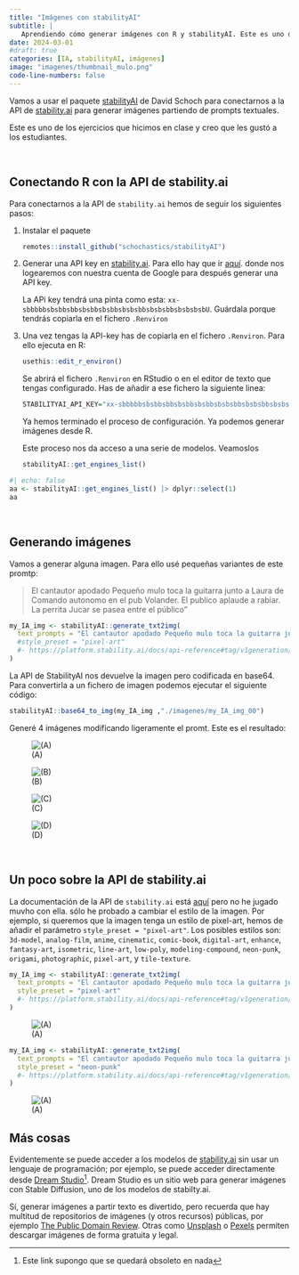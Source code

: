 ```yaml
---
title: "Imágenes con stabilityAI"
subtitle: | 
   Aprendiendo cómo generar imágenes con R y stabilityAI. Este es uno de los ejercicios que hicimos en clase y creo que les gustó a los estudiantes.
date: 2024-03-01
#draft: true
categories: [IA, stabilityAI, imágenes]
image: "imagenes/thumbnail_mulo.png"
code-line-numbers: false
---
```


Vamos a usar el paquete [stabilityAI](https://github.com/schochastics/stabilityAI) de David Schoch para conectarnos a la API de [stability.ai](https://stability.ai/) para generar imágenes partiendo de prompts textuales.

Este es uno de los ejercicios que hicimos en clase y creo que les gustó a los estudiantes.

<br>

## Conectando R con la API de stability.ai

Para conectarnos a la API de `stability.ai` hemos de seguir los siguientes pasos:

1) Instalar el paquete

    ```r
    remotes::install_github("schochastics/stabilityAI")
    ```

2) Generar una API key en [stability.ai](https://stability.ai/). Para ello hay que ir [aquí](https://platform.stability.ai/). donde nos logearemos con nuestra cuenta de Google para después generar una API key. 

    La APi key tendrá una pinta como esta: `xx-sbbbbbsbsbbsbbsbsbbsbsbbsbsbsbbsbsbsbbsbsbsbsbU`. Guárdala porque tendrás copiarla en el fichero `.Renviron`

3) Una vez tengas la API-key has de copiarla en el fichero `.Renviron`. Para ello ejecuta en R:

    ```r
    usethis::edit_r_environ()
    ```

    Se abrirá el fichero `.Renviron` en RStudio o en el editor de texto que tengas configurado. Has de añadir a ese fichero la siguiente linea:

    ```r
    STABILITYAI_API_KEY="xx-sbbbbbsbsbbsbbsbsbbsbsbbsbsbsbbsbsbsbbsbsbsbsbU"
    ```

    Ya hemos terminado el proceso de configuración. Ya podemos generar imágenes desde R.


    Este proceso nos da acceso a una serie de modelos. Veamoslos


    ```r
    stabilityAI::get_engines_list()
    ```


```r
#| echo: false
aa <- stabilityAI::get_engines_list() |> dplyr::select(1)
aa
```

<br>

## Generando imágenes

Vamos a generar alguna imagen. Para ello usé pequeñas variantes de este promtp: 

> El cantautor apodado Pequeño mulo toca la guitarra junto a Laura de Comando autonomo en el pub Volander. El publico aplaude a rabiar. La perrita Jucar se pasea entre el público"


```r
my_IA_img <- stabilityAI::generate_txt2img(
  text_prompts = "El cantautor apodado Pequeño mulo toca la guitarra junto a Laura de Comando autonomo en el pub Volander. El publico aplaude a rabiar. La perrita Jucar se pasea entre el público",
  #style_preset = "pixel-art"
  #- https://platform.stability.ai/docs/api-reference#tag/v1generation/operation/textToImage
)
```


La API de StabilityAI nos devuelve la imagen pero codificada en base64. Para convertirla a un fichero de imagen podemos ejecutar el siguiente código:

```r
stabilityAI::base64_to_img(my_IA_img ,"./imagenes/my_IA_img_00")
```

Generé 4 imágenes modificando ligeramente el promt. Este es el resultado:


::: {layout-nrow=2}
![(A)](./imagenes/my_IA_img_01.png)

![(B)](./imagenes/my_IA_img_07.png)

![(C)](./imagenes/my_IA_img_03.png)

![(D)](./imagenes/my_IA_img_04.png)
:::


<br>

## Un poco sobre la API de stability.ai


La documentación de la API de `stability.ai` está [aquí](https://platform.stability.ai/docs/api-reference#tag/v1generation/operation/textToImage) pero no he jugado muvho con ella. sólo he probado a cambiar el estilo de la imagen. Por ejemplo, si queremos que la imagen tenga un estilo de pixel-art, hemos de añadir el parámetro `style_preset = "pixel-art"`. Los posibles estilos son: `3d-model`, `analog-film`, `anime`, `cinematic`, `comic-book`, `digital-art`, `enhance`, `fantasy-art`, `isometric`, `line-art`, `low-poly`, `modeling-compound`, `neon-punk`, `origami`, `photographic`, `pixel-art`, y `tile-texture`.

```r
my_IA_img <- stabilityAI::generate_txt2img(
  text_prompts = "El cantautor apodado Pequeño mulo toca la guitarra junto a Laura de Comando autonomo en el pub Volander. El publico aplaude a rabiar",
  style_preset = "pixel-art"
  #- https://platform.stability.ai/docs/api-reference#tag/v1generation/operation/textToImage
)
```

![(A)](./imagenes/my_IA_img_05.png)


```r
my_IA_img <- stabilityAI::generate_txt2img(
  text_prompts = "El cantautor apodado Pequeño mulo toca la guitarra junto a Laura de Comando autonomo en el pub Volander. El publico aplaude a rabiar",
  style_preset = "neon-punk"
  #- https://platform.stability.ai/docs/api-reference#tag/v1generation/operation/textToImage
)
```

![(A)](./imagenes/my_IA_img_06.png)



## Más cosas

Evidentemente se puede acceder a los modelos  de [stability.ai](https://stability.ai/) sin usar un lenguaje de programación; por ejemplo, se puede acceder directamente desde [Dream Studio](https://beta.dreamstudio.ai/generate)^[Este link supongo que se quedará obsoleto en nada]. Dream Studio es un sitio web para generar imágenes con Stable Diffusion, uno de los modelos de stabilty.ai.

Sí, generar imágenes a partir texto es divertido, pero recuerda que hay multitud de repositorios de imágenes (y otros recursos) públicas, por ejemplo [The Public Domain Review](https://publicdomainreview.org/). Otras como [Unsplash](https://unsplash.com/) o [Pexels](https://www.pexels.com/) permiten descargar imágenes de forma gratuita y legal.

